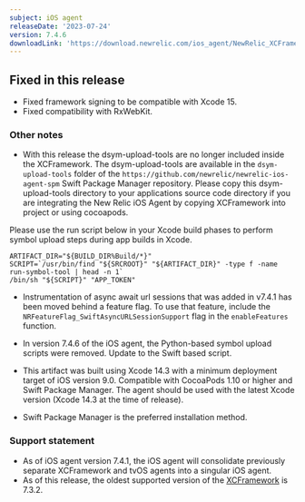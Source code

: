 ```yaml
---
subject: iOS agent
releaseDate: '2023-07-24'
version: 7.4.6
downloadLink: 'https://download.newrelic.com/ios_agent/NewRelic_XCFramework_Agent_7.4.6.zip'
---
```


## Fixed in this release

* Fixed framework signing to be compatible with Xcode 15.
* Fixed compatibility with RxWebKit.

### Other notes

* With this release the dsym-upload-tools are no longer included inside the XCFramework. The dsym-upload-tools are available in the `dsym-upload-tools` folder of the `https://github.com/newrelic/newrelic-ios-agent-spm` Swift Package Manager repository. Please copy this dsym-upload-tools directory to your applications source code directory if you are integrating the New Relic iOS Agent by copying XCFramework into project or using cocoapods.

Please use the run script below in your Xcode build phases to perform symbol upload steps during app builds in Xcode.
```
ARTIFACT_DIR="${BUILD_DIR%Build/*}"
SCRIPT=`/usr/bin/find "${SRCROOT}" "${ARTIFACT_DIR}" -type f -name run-symbol-tool | head -n 1`
/bin/sh "${SCRIPT}" "APP_TOKEN"
```

* Instrumentation of async await url sessions that was added in v7.4.1 has been moved behind a feature flag. To use that feature, include the `NRFeatureFlag_SwiftAsyncURLSessionSupport` flag in the `enableFeatures` function.

* In  version 7.4.6 of the iOS agent, the Python-based symbol upload scripts were removed. Update to the Swift based script.
* This artifact was built using Xcode 14.3 with a minimum deployment target of iOS version 9.0. Compatible with CocoaPods 1.10 or higher and Swift Package Manager. The agent should be used with the latest Xcode version (Xcode 14.3 at the time of release).
* Swift Package Manager is the preferred installation method.

### Support statement

* As of iOS agent version 7.4.1, the iOS agent will consolidate previously separate XCFramework and tvOS agents into a singular iOS agent. 
* As of this release, the oldest supported version of the [XCFramework](/docs/release-notes/mobile-release-notes/xcframework-release-notes/xcframework-agent-732) is 7.3.2.

